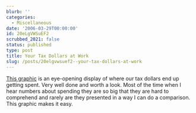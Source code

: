 ```yaml
---
blurb: ''
categories:
  - Miscellaneous
date: '2006-03-29T00:00:00'
id: 20eLgVWSuEF2
scrubbed_2021: false
status: published
type: post
title: Your Tax Dollars at Work
slug: /posts/20elgvwsuef2--your-tax-dollars-at-work
---
```


[This graphic](http://www.deviantart.com/view/9410862/) is an
eye-opening display of where our tax dollars end up getting spent.
Very well done and worth a look. Most of the time when I hear
numbers about spending they are so big that they are hard to
comprehend and rarely are they presented in a way I can do a
comparison. This graphic makes it easy.
